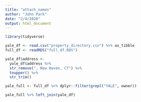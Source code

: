 ```yaml
---
title: "attach_names"
author: "John Park"
date: "2/4/2020"
output: html_document
---
```

```r
library(tidyverse)
```
```r
yale_df <- read.csv("property_directory.csv") %>% as_tibble
full_df <- readRDS("full_df.RDS")
```
```r
yale_df$address <- 
  yale_df$address %>% 
  str_remove(", New Haven, CT") %>% 
  toupper() %>% 
  str_trim()
```

```r
yale_full <- full_df %>% dplyr::filter(grepl("YALE", owner))

yale_full %>% left_join(yale_df)
```

